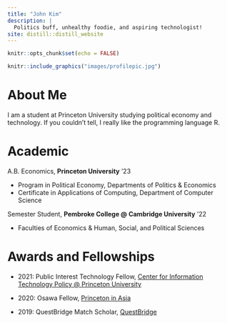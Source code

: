 ---
title: "John Kim"
description: |
  Politics buff, unhealthy foodie, and aspiring technologist!
site: distill::distill_website
---

```{r setup, include=FALSE}
knitr::opts_chunk$set(echo = FALSE)
```

``` {r}
knitr::include_graphics("images/profilepic.jpg")
```

# About Me
I am a student at Princeton University studying political economy
and technology. If you couldn't tell, I really like the programming language R. 

# Academic

A.B. Economics, **Princeton University** '23

* Program in Political Economy, Departments of Politics & Economics
* Certificate in Applications of Computing, Department of Computer Science

Semester Student, **Pembroke College @ Cambridge University** '22

* Faculties of Economics & Human, Social, and Political Sciences

# Awards and Fellowships

* 2021: Public Interest Technology Fellow, [Center for Information Technology Policy @ Princeton University](https://citp.princeton.edu/)

* 2020: Osawa Fellow, [Princeton in Asia](https://piaweb.princeton.edu/)

* 2019: QuestBridge Match Scholar, [QuestBridge](https://www.questbridge.org/)